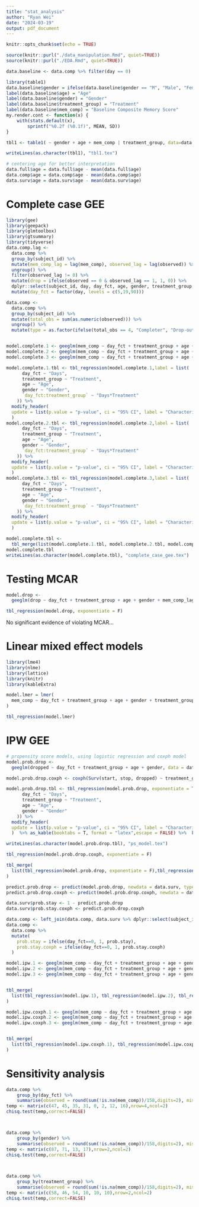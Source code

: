 ```yaml
---
title: "stat_analysis"
author: "Ryan Wei"
date: "2024-03-19"
output: pdf_document
---
```


```r
knitr::opts_chunk$set(echo = TRUE)
```

```r
source(knitr::purl("./data_manipulation.Rmd", quiet=TRUE))
source(knitr::purl("./EDA.Rmd", quiet=TRUE))
```

```r
data.baseline <- data.comp %>% filter(day == 0)

library(table1)
data.baseline$gender = ifelse(data.baseline$gender == "M", "Male", "Female")
label(data.baseline$age) = "Age"
label(data.baseline$gender) = "Gender"
label(data.baseline$treatment_group) = "Treatment"
label(data.baseline$mem_comp) = "Baseline Composite Memory Score"
my.render.cont <- function(x) {
    with(stats.default(x), 
        sprintf("%0.2f (%0.1f)", MEAN, SD))
}

tbl1 <- table1( ~ gender + age + mem_comp | treatment_group, data=data.baseline, render.continuous=my.render.cont) %>% t1kable(booktabs = TRUE, format = "latex") %>%  kable_styling(latex_options = c("hold_position", "scale_down"))

writeLines(as.character(tbl1), "tbl1.tex")
```


```r
# centering age for better interpretation
data.full$age = data.full$age - mean(data.full$age)
data.comp$age = data.comp$age - mean(data.comp$age)
data.surv$age = data.surv$age - mean(data.surv$age)
```


# Complete case GEE

```r
library(gee)
library(geepack)
library(glmtoolbox)
library(gtsummary)
library(tidyverse)
data.comp.lag <-
  data.comp %>% 
  group_by(subject_id) %>% 
  mutate(mem_comp_lag = lag(mem_comp), observed_lag = lag(observed)) %>% 
  ungroup() %>% 
  filter(observed_lag != 0) %>% 
  mutate(drop = ifelse(observed == 0 & observed_lag == 1, 1, 0)) %>% 
  dplyr::select(subject_id, day, day_fct, age, gender, treatment_group, mem_comp_lag, drop) %>% 
  mutate(day_fct = factor(day, levels = c(5,19,90)))

data.comp <- 
  data.comp %>% 
  group_by(subject_id) %>% 
  mutate(total_obs = sum(as.numeric(observed))) %>% 
  ungroup() %>% 
  mutate(type = as.factor(ifelse(total_obs == 4, "Completer", "Drop-out")))


model.complete.1 <- geeglm(mem_comp ~ day_fct + treatment_group + age + gender + treatment_group * day_fct, data = data.comp %>% filter(type=="Completer"), family = gaussian, id = subject_id, corstr = "independence")
model.complete.2 <- geeglm(mem_comp ~ day_fct + treatment_group + age + gender + treatment_group * day_fct, data = data.comp %>% filter(type=="Completer"), family = gaussian, id = subject_id,  corstr = "ar1")
model.complete.3 <- geeglm(mem_comp ~ day_fct + treatment_group + age + gender + treatment_group * day_fct, data = data.comp %>% filter(type=="Completer"), family = gaussian, id = subject_id, corstr = "exchangeable")

model.complete.1.tbl <- tbl_regression(model.complete.1,label = list(
      day_fct ~ "Days",
      treatment_group ~ "Treatment",
      age ~ "Age",
      gender ~ "Gender",
      `day_fct:treatment_group` ~ "Days*Treatment"
    )) %>% 
  modify_header(
  update = list(p.value = "p-value", ci = "95% CI", label = "Characteristics", estimate = "Beta")
  ) 
model.complete.2.tbl <- tbl_regression(model.complete.2,label = list(
      day_fct ~ "Days",
      treatment_group ~ "Treatment",
      age ~ "Age",
      gender ~ "Gender",
      `day_fct:treatment_group` ~ "Days*Treatment"
    )) %>% 
  modify_header(
  update = list(p.value = "p-value", ci = "95% CI", label = "Characteristics", estimate = "Beta")
  ) 
model.complete.3.tbl <- tbl_regression(model.complete.3,label = list(
      day_fct ~ "Days",
      treatment_group ~ "Treatment",
      age ~ "Age",
      gender ~ "Gender",
      `day_fct:treatment_group` ~ "Days*Treatment"
    )) %>% 
  modify_header(
  update = list(p.value = "p-value", ci = "95% CI", label = "Characteristics", estimate = "Beta")
  ) 

model.complete.tbl <-
  tbl_merge(list(model.complete.1.tbl, model.complete.2.tbl, model.complete.3.tbl), tab_spanner = c("Independent","AR-1","Exchangable")) %>% as_kable(booktabs = T, format = "latex",escape = FALSE) %>%  kable_styling(latex_options = c("hold_position")) %>% add_header_above(c(" ", "Independent" = 3, "AR-1" = 3, "Exchangable" = 3))
model.complete.tbl
writeLines(as.character(model.complete.tbl), "complete_case_gee.tex")
```


# Testing MCAR

```r
model.drop <-
  geeglm(drop ~ day_fct + treatment_group + age + gender + mem_comp_lag, data = data.comp.lag, family = binomial, id = subject_id, corstr = "independence")

tbl_regression(model.drop, exponentiate = F)
```
No significant evidence of violating MCAR...

# Linear mixed effect models

```r
library(lme4)
library(nlme)
library(lattice)
library(knitr)
library(kableExtra)

model.lmer = lmer(
  mem_comp ~ day_fct + treatment_group + age + gender + treatment_group * day_fct + (1 |subject_id), data = data.comp
)

tbl_regression(model.lmer)
```


# IPW GEE

```r
# propensity score models, using logistic regression and coxph model 
model.prob.drop <-
  geeglm(dropped ~ day_fct + treatment_group + age + gender, data = data.surv %>% mutate(day_fct = factor(day_fct,levels = c(5,19,90))), family = binomial, id = subject_id, corstr = "independence")

model.prob.drop.coxph <- coxph(Surv(start, stop, dropped) ~ treatment_group + age + gender, data = data.surv)

model.prob.drop.tbl <- tbl_regression(model.prob.drop, exponentiate = T,label = list(
      day_fct ~ "Days",
      treatment_group ~ "Treatment",
      age ~ "Age",
      gender ~ "Gender"
    )) %>% 
  modify_header(
  update = list(p.value = "p-value", ci = "95% CI", label = "Characteristics", estimate = "OR")
  )  %>% as_kable(booktabs = T, format = "latex",escape = FALSE) %>%  kable_styling(latex_options = c("hold_position"))

writeLines(as.character(model.prob.drop.tbl), "ps_model.tex")

tbl_regression(model.prob.drop.coxph, exponentiate = F)

tbl_merge(
  list(tbl_regression(model.prob.drop, exponentiate = F),tbl_regression(model.prob.drop.coxph, exponentiate = F))
)

predict.prob.drop <- predict(model.prob.drop, newdata = data.surv, type = "response")
predict.prob.drop.coxph <- predict(model.prob.drop.coxph, newdata = data.surv, type = "survival")

data.surv$prob.stay <- 1 - predict.prob.drop
data.surv$prob.stay.coxph <- predict.prob.drop.coxph

data.comp <- left_join(data.comp, data.surv %>% dplyr::select(subject_id,day_fct,treatment_group,prob.stay, prob.stay.coxph))
data.comp <-
  data.comp %>% 
  mutate(
    prob.stay = ifelse(day_fct==0, 1, prob.stay),
    prob.stay.coxph = ifelse(day_fct==0, 1, prob.stay.coxph)
  )
```
```r
model.ipw.1 <- geeglm(mem_comp ~ day_fct + treatment_group + age + gender + treatment_group * day_fct, data = data.comp, family = gaussian, id = subject_id, corstr = "independence", weights = 1/prob.stay)
model.ipw.2 <- geeglm(mem_comp ~ day_fct + treatment_group + age + gender + treatment_group * day_fct, data = data.comp, family = gaussian, id = subject_id,  corstr = "ar1", weights = 1/prob.stay)
model.ipw.3 <- geeglm(mem_comp ~ day_fct + treatment_group + age + gender + treatment_group * day_fct, data = data.comp, family = gaussian, id = subject_id, corstr = "exchangeable", weights = 1/prob.stay)


tbl_merge(
  list(tbl_regression(model.ipw.1), tbl_regression(model.ipw.2), tbl_regression(model.ipw.3))
)
```
```r
model.ipw.coxph.1 <- geeglm(mem_comp ~ day_fct + treatment_group + age + gender + treatment_group * day_fct, data = data.comp, family = gaussian, id = subject_id, corstr = "independence", weights = 1/prob.stay.coxph)
model.ipw.coxph.2 <- geeglm(mem_comp ~ day_fct + treatment_group + age + gender + treatment_group * day_fct, data = data.comp, family = gaussian, id = subject_id,  corstr = "ar1", weights = 1/prob.stay.coxph)
model.ipw.coxph.3 <- geeglm(mem_comp ~ day_fct + treatment_group + age + gender + treatment_group * day_fct, data = data.comp, family = gaussian, id = subject_id, corstr = "exchangeable", weights = 1/prob.stay.coxph)


tbl_merge(
  list(tbl_regression(model.ipw.coxph.1), tbl_regression(model.ipw.coxph.2), tbl_regression(model.ipw.coxph.3))
)
```



# Sensitivity analysis

```r
data.comp %>% 
    group_by(day_fct) %>% 
    summarise(observed = round(sum(!is.na(mem_comp))/158,digits=2), missing = round(sum(is.na(mem_comp))/30, digits = 2))
temp <- matrix(c(47, 45, 35, 31, 0, 2, 12, 16),nrow=4,ncol=2)
chisq.test(temp,correct=FALSE)



data.comp %>% 
    group_by(gender) %>% 
    summarise(observed = round(sum(!is.na(mem_comp))/158,digits=2), missing = round(sum(is.na(mem_comp))/30, digits = 2))
temp <- matrix(c(87, 71, 13, 17),nrow=2,ncol=2)
chisq.test(temp,correct=FALSE)
 


data.comp %>% 
    group_by(treatment_group) %>% 
    summarise(observed = round(sum(!is.na(mem_comp))/158,digits=2), missing = round(sum(is.na(mem_comp))/30, digits = 2))
temp <- matrix(c(58, 46, 54, 10, 10, 10),nrow=2,ncol=2)
chisq.test(temp,correct=FALSE)
```

